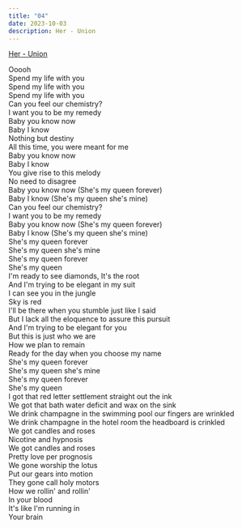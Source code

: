 ```yaml
---
title: "04"
date: 2023-10-03
description: Her - Union
---
```


[Her - Union](https://www.youtube.com/watch?v=9lRrg5DlUu8)

Ooooh  
Spend my life with you  
Spend my life with you  
Spend my life with you  
Can you feel our chemistry?  
I want you to be my remedy  
Baby you know now  
Baby I know  
Nothing but destiny  
All this time, you were meant for me  
Baby you know now  
Baby I know  
You give rise to this melody  
No need to disagree  
Baby you know now (She's my queen forever)  
Baby I know (She's my queen she's mine)  
Can you feel our chemistry?  
I want you to be my remedy  
Baby you know now (She's my queen forever)  
Baby I know (She's my queen she's mine)  
She's my queen forever  
She's my queen she's mine  
She's my queen forever  
She's my queen  
I'm ready to see diamonds, It's the root  
And I'm trying to be elegant in my suit  
I can see you in the jungle  
Sky is red  
I'll be there when you stumble just like I said  
But I lack all the eloquence to assure this pursuit  
And I'm trying to be elegant for you  
But this is just who we are  
How we plan to remain  
Ready for the day when you choose my name  
She's my queen forever  
She's my queen she's mine  
She's my queen forever  
She's my queen  
I got that red letter settlement straight out the ink  
We got that bath water deficit and wax on the sink  
We drink champagne in the swimming pool our fingers are wrinkled  
We drink champagne in the hotel room the headboard is crinkled  
We got candles and roses  
Nicotine and hypnosis  
We got candles and roses  
Pretty love per prognosis  
We gone worship the lotus  
Put our gears into motion  
They gone call holy motors  
How we rollin' and rollin'  
In your blood  
It's like I'm running in  
Your brain  